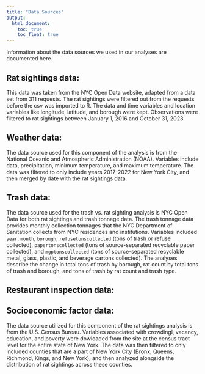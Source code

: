```yaml
---
title: "Data Sources"
output: 
  html_document:
    toc: true
    toc_float: true
---
```


Information about the data sources we used in our analyses are documented here.

## Rat sightings data:
This data was taken from the NYC Open Data website, adapted from a data set from 311 requests. The rat sightings were filtered out from the requests before the csv was imported to R. The data and time variables and location variables like longitude, latitude, and borough were kept. Observations were filtered to rat sightings between January 1, 2016 and October 31, 2023.

## Weather data:
The data source used for this component of the analysis is from the National Oceanic and Atmospheric Administration (NOAA). Variables include data, precipitation, minimum temperature, and maximum temperature. The data was filtered to only include years 2017-2022 for New York City, and then merged by date with the rat sightings data.


## Trash data:
The data source used for the trash vs. rat sighting analysis is NYC Open Data for both rat sightings and trash tonnage data. The trash tonnage data provides monthly collection tonnages that the NYC Department of Sanitation collects from NYC residences and institutions. Variables included `year`, `month`, `borough`, `refusetonscollected` (tons of trash or refuse collected), `papertonscollected` (tons of source-separated recyclable paper collected), and `mgptonscollected` (tons of source-separated recyclable metal, glass, plastic, and beverage cartons collected). The analyses describe the change in total tons of trash by borough, rat count by total tons of trash and borough, and tons of trash by rat count and trash type.

## Restaurant inspection data:

## Socioeconomic factor data:
The data source utilized for this component of the rat sightings analysis is from the U.S. Census Bureau. Variables associated with crowdingl, vacancy, education, and poverty were dowloaded from the site at the census tract level for the entire state of New York. The data was then filtered to only included counties that are a part of New York City (Bronx, Queens, Richmond, Kings, and New York), and then analyzed alongside the distribution of rat sightings across these counties.
